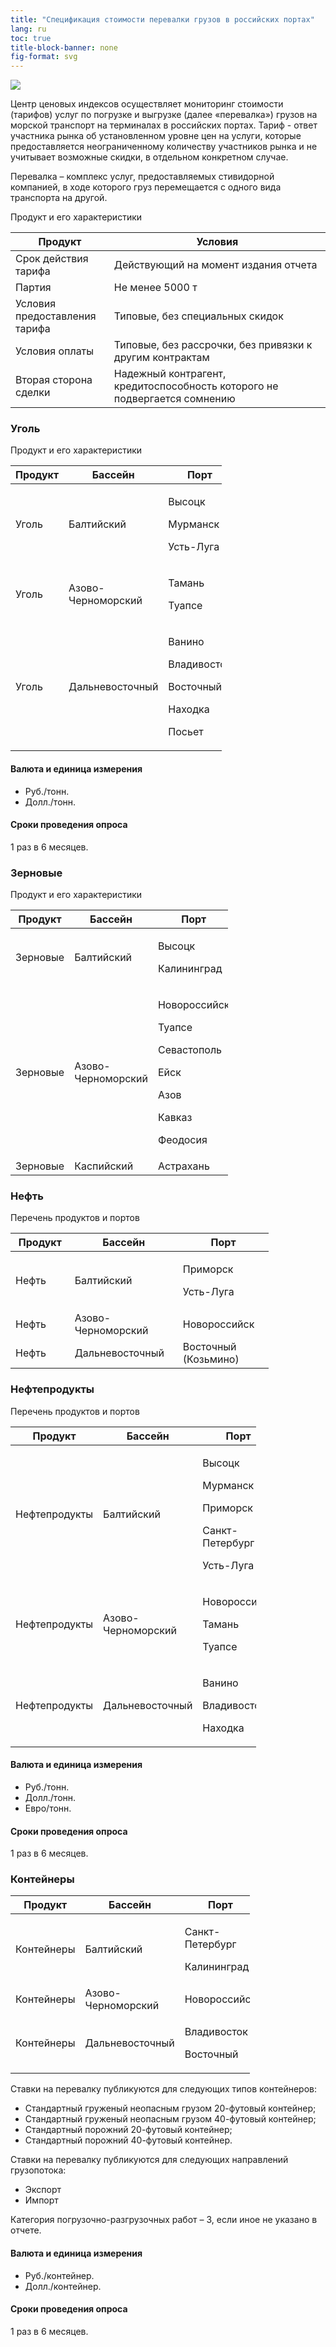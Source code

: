 ```yaml
---
title: "Спецификация cтоимости перевалки грузов в российских портах"
lang: ru
toc: true
title-block-banner: none
fig-format: svg
---
```


![](../images/icon-ports.svg)

Центр ценовых индексов осуществляет мониторинг стоимости (тарифов) услуг по погрузке и выгрузке (далее «перевалка») грузов на морской транспорт на терминалах в российских портах. Тариф - ответ участника рынка об установленном уровне цен на услуги, которые предоставляется неограниченному количеству участников рынка и не учитывает возможные скидки, в отдельном конкретном случае.

Перевалка – комплекс услуг, предоставляемых стивидорной компанией, в ходе которого груз перемещается с одного вида транспорта на другой.

Продукт и его характеристики

+----------------------------------+---------------------------------------------------------------------------+
| Продукт                          | Условия                                                                   |
+==================================+===========================================================================+
| Срок действия тарифа             | Действующий на момент издания отчета                                      |
+----------------------------------+---------------------------------------------------------------------------+
| Партия                           | Не менее 5000 т                                                           |
+----------------------------------+---------------------------------------------------------------------------+
| Условия предоставления тарифа    | Типовые, без специальных скидок                                           |
+----------------------------------+---------------------------------------------------------------------------+
| Условия оплаты                   | Типовые, без рассрочки, без привязки к другим контрактам                  |
+----------------------------------+---------------------------------------------------------------------------+
| Вторая сторона сделки            | Надежный контрагент, кредитоспособность которого не подвергается сомнению |
+----------------------------------+---------------------------------------------------------------------------+

### Уголь

Продукт и его характеристики

+------------+--------------------+-------------+
| Продукт    | Бассейн            | Порт        |
+============+====================+=============+
| Уголь      | Балтийский         | Высоцк      |
|            |                    |             |
|            |                    | Мурманск    |
|            |                    |             |
|            |                    | Усть-Луга   |
+------------+--------------------+-------------+
| Уголь      | Азово-Черноморский | Тамань      |
|            |                    |             |
|            |                    | Туапсе      |
+------------+--------------------+-------------+
| Уголь      | Дальневосточный    | Ванино      |
|            |                    |             |
|            |                    | Владивосток |
|            |                    |             |
|            |                    | Восточный   |
|            |                    |             |
|            |                    | Находка     |
|            |                    |             |
|            |                    | Посьет      |
+------------+--------------------+-------------+

#### Валюта и единица измерения

-   Руб./тонн.
-   Долл./тонн.

#### Сроки проведения опроса

1 раз в 6 месяцев.

### Зерновые

Продукт и его характеристики

+-------------+--------------------+--------------+
| Продукт     | Бассейн            | Порт         |
+=============+====================+==============+
| Зерновые    | Балтийский         | Высоцк       |
|             |                    |              |
|             |                    | Калининград  |
+-------------+--------------------+--------------+
| Зерновые    | Азово-Черноморский | Новороссийск |
|             |                    |              |
|             |                    | Туапсе       |
|             |                    |              |
|             |                    | Севастополь  |
|             |                    |              |
|             |                    | Ейск         |
|             |                    |              |
|             |                    | Азов         |
|             |                    |              |
|             |                    | Кавказ       |
|             |                    |              |
|             |                    | Феодосия     |
+-------------+--------------------+--------------+
| Зерновые    | Каспийский         | Астрахань    |
+-------------+--------------------+--------------+

### Нефть

Перечень продуктов и портов

+--------------+--------------------+----------------------+
| Продукт      | Бассейн            | Порт                 |
+==============+====================+======================+
| Нефть        | Балтийский         | Приморск             |
|              |                    |                      |
|              |                    | Усть-Луга            |
+--------------+--------------------+----------------------+
| Нефть        | Азово-Черноморский | Новороссийск         |
+--------------+--------------------+----------------------+
| Нефть        | Дальневосточный    | Восточный (Козьмино) |
+--------------+--------------------+----------------------+

### Нефтепродукты

Перечень продуктов и портов

+----------------+--------------------+-----------------+
| Продукт        | Бассейн            | Порт            |
+================+====================+=================+
| Нефтепродукты  | Балтийский         | Высоцк          |
|                |                    |                 |
|                |                    | Мурманск        |
|                |                    |                 |
|                |                    | Приморск        |
|                |                    |                 |
|                |                    | Санкт-Петербург |
|                |                    |                 |
|                |                    | Усть-Луга       |
+----------------+--------------------+-----------------+
| Нефтепродукты  | Азово-Черноморский | Новороссийск    |
|                |                    |                 |
|                |                    | Тамань          |
|                |                    |                 |
|                |                    | Туапсе          |
+----------------+--------------------+-----------------+
| Нефтепродукты  | Дальневосточный    | Ванино          |
|                |                    |                 |
|                |                    | Владивосток     |
|                |                    |                 |
|                |                    | Находка         |
+----------------+--------------------+-----------------+

#### Валюта и единица измерения

-   Руб./тонн.
-   Долл./тонн.
-   Евро/тонн.

#### Сроки проведения опроса

1 раз в 6 месяцев.

### Контейнеры

+---------------+--------------------+-----------------+
| Продукт       | Бассейн            | Порт            |
+===============+====================+=================+
| Контейнеры    | Балтийский         | Санкт-Петербург |
|               |                    |                 |
|               |                    | Калининград     |
+---------------+--------------------+-----------------+
| Контейнеры    | Азово-Черноморский | Новороссийск    |
+---------------+--------------------+-----------------+
| Контейнеры    | Дальневосточный    | Владивосток     |
|               |                    |                 |
|               |                    | Восточный       |
+---------------+--------------------+-----------------+

Ставки на перевалку публикуются для следующих типов контейнеров:

-   Стандартный груженый неопасным грузом 20-футовый контейнер;
-   Стандартный груженый неопасным грузом 40-футовый контейнер;
-   Стандартный порожний 20-футовый контейнер;
-   Стандартный порожний 40-футовый контейнер.

Ставки на перевалку публикуются для следующих направлений грузопотока:

-   Экспорт
-   Импорт

Категория погрузочно-разгрузочных работ – 3, если иное не указано в отчете.

#### Валюта и единица измерения

-   Руб./контейнер.
-   Долл./контейнер.

#### Сроки проведения опроса

1 раз в 6 месяцев.
